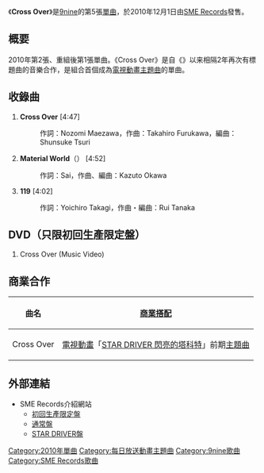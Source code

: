 {{Infobox Single 
| Name           = Cross Over
| Artist         = [[9nine|9nine]]
| Cover = crossover_9nine.jpg
| Caption = 通常盤封面
| Album          = [[9nine_(專輯)|9nine]]
| A-side         =
| B-side         = Material World<br/>119
| Released       = 2010年12月1日
| Format         = [[單曲|單曲]]
| Recorded       = 2010年<br/>{{JPN}}
| Genre          = [[J-POP|J-POP]]（[[動畫歌曲|動畫歌曲]]）
| Length         = 13分41秒
| Label          = [[SME_Records|SME Records]]
| Producer       = {{link-ja|agehasprings|agehasprings}}
| Writer         = Nozomi Maezawa（作詞#1）<br/>Takahiro Furukawa（作曲#1）<br/>Sai（作詞#2）<br/>Kazuto Okawa（作曲#2）<br/>Yoichiro Takagi（作詞#3）<br/>Rui Tanaka（作曲#3）
| Reviews        = 
| Chart position = *[[Oricon公信榜|Oricon公信榜]]： 
**週榜第25名
| Certification  = 
| Last single    = {{link-ja|光之影|ヒカリノカゲ}}<br/>（2010年）
| This single    = '''Cross Over'''<br/> （2010年）
| Next single    = [[SHINING☆STAR|SHINING☆STAR]]<br/>（2011年）
| Misc           = 
}}
《'''Cross Over'''》是[[9nine|9nine]]的第5張[[單曲|單曲]]，於2010年12月1日由[[SME_Records|SME Records]]發售。

== 概要 ==
2010年第2張、重組後第1張單曲。《Cross Over》是自《{{link-ja|Show TIME|Show TIME}}》以来相隔2年再次有標題曲的音樂合作，是組合首個成為[[電視動畫|電視動畫]][[主題曲|主題曲]]的單曲。

== 收錄曲 ==
# '''Cross Over''' [4:47]
#: 作詞：Nozomi Maezawa，作曲：Takahiro Furukawa，編曲：Shunsuke Tsuri
# '''Material World'''（{{lang|ja|マテリアルワールド}}） [4:52]
#: 作詞：Sai，作曲、編曲：Kazuto Okawa
# '''119''' [4:02]
#: 作詞：Yoichiro Takagi，作曲・編曲：Rui Tanaka

== DVD（只限初回生產限定盤） ==
# Cross Over (Music Video)

== 商業合作 ==
{| class="wikitable"
! 曲名 !! [[商業搭配|商業搭配]]
|-
| Cross Over||[[電視動畫|電視動畫]]「[[STAR_DRIVER_閃亮的塔科特|STAR DRIVER 閃亮的塔科特]]」前期[[主題曲|主題曲]]
|}

== 外部連結 ==
* SME Records介紹網站
** [http://www.sonymusic.co.jp/Music/Arch/SMER/9nine/SECL-929 初回生產限定盤]{{Wayback|url=http://www.sonymusic.co.jp/Music/Arch/SMER/9nine/SECL-929 |date=20160308023137 }}
** [http://www.sonymusic.co.jp/Music/Arch/SMER/9nine/SECL-931 通常盤]{{Wayback|url=http://www.sonymusic.co.jp/Music/Arch/SMER/9nine/SECL-931 |date=20160308050306 }}
** [http://www.sonymusic.co.jp/Music/Arch/SMER/9nine/SECL-932 STAR DRIVER盤]{{Wayback|url=http://www.sonymusic.co.jp/Music/Arch/SMER/9nine/SECL-932 |date=20130619171200 }}

{{9nine}}

{{DEFAULTSORT:Cross Over}}

[[Category:2010年單曲|Category:2010年單曲]]
[[Category:每日放送動畫主題曲|Category:每日放送動畫主題曲]]
[[Category:9nine歌曲|Category:9nine歌曲]]
[[Category:SME_Records歌曲|Category:SME Records歌曲]]